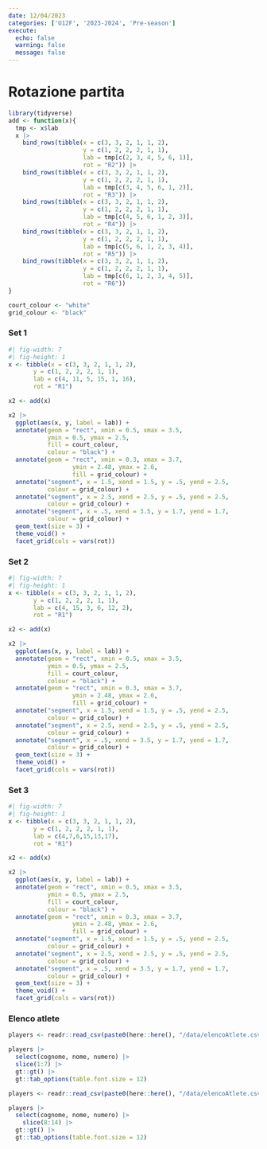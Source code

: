 ```yaml
---
date: 12/04/2023
categories: ['U12F', '2023-2024', 'Pre-season']
execute:
  echo: false
  warning: false
  message: false
---
```


# Rotazione partita

```r
library(tidyverse)
add <- function(x){
  tmp <- x$lab
  x |> 
    bind_rows(tibble(x = c(3, 3, 2, 1, 1, 2),
                     y = c(1, 2, 2, 2, 1, 1),
                     lab = tmp[c(2, 3, 4, 5, 6, 1)], 
                     rot = "R2")) |> 
    bind_rows(tibble(x = c(3, 3, 2, 1, 1, 2),
                     y = c(1, 2, 2, 2, 1, 1),
                     lab = tmp[c(3, 4, 5, 6, 1, 2)], 
                     rot = "R3")) |> 
    bind_rows(tibble(x = c(3, 3, 2, 1, 1, 2),
                     y = c(1, 2, 2, 2, 1, 1),
                     lab = tmp[c(4, 5, 6, 1, 2, 3)], 
                     rot = "R4")) |> 
    bind_rows(tibble(x = c(3, 3, 2, 1, 1, 2),
                     y = c(1, 2, 2, 2, 1, 1),
                     lab = tmp[c(5, 6, 1, 2, 3, 4)], 
                     rot = "R5")) |> 
    bind_rows(tibble(x = c(3, 3, 2, 1, 1, 2),
                     y = c(1, 2, 2, 2, 1, 1),
                     lab = tmp[c(6, 1, 2, 3, 4, 5)], 
                     rot = "R6"))
}

court_colour <- "white"
grid_colour <- "black"
```

### Set 1

```r
#| fig-width: 7
#| fig-height: 1
x <- tibble(x = c(3, 3, 2, 1, 1, 2),
       y = c(1, 2, 2, 2, 1, 1),
       lab = c(4, 11, 5, 15, 1, 16), 
       rot = "R1") 

x2 <- add(x)

x2 |> 
  ggplot(aes(x, y, label = lab)) +
  annotate(geom = "rect", xmin = 0.5, xmax = 3.5, 
           ymin = 0.5, ymax = 2.5, 
           fill = court_colour, 
           colour = "black") +
  annotate(geom = "rect", xmin = 0.3, xmax = 3.7, 
                  ymin = 2.48, ymax = 2.6, 
                  fill = grid_colour) +
  annotate("segment", x = 1.5, xend = 1.5, y = .5, yend = 2.5,
           colour = grid_colour) +
  annotate("segment", x = 2.5, xend = 2.5, y = .5, yend = 2.5,
           colour = grid_colour) +
  annotate("segment", x = .5, xend = 3.5, y = 1.7, yend = 1.7,
           colour = grid_colour) +
  geom_text(size = 3) +
  theme_void() +
  facet_grid(cols = vars(rot)) 

```

### Set 2

```r
#| fig-width: 7
#| fig-height: 1
x <- tibble(x = c(3, 3, 2, 1, 1, 2),
       y = c(1, 2, 2, 2, 1, 1),
       lab = c(4, 15, 3, 6, 12, 2), 
       rot = "R1") 

x2 <- add(x)

x2 |> 
  ggplot(aes(x, y, label = lab)) +
  annotate(geom = "rect", xmin = 0.5, xmax = 3.5, 
           ymin = 0.5, ymax = 2.5, 
           fill = court_colour, 
           colour = "black") +
  annotate(geom = "rect", xmin = 0.3, xmax = 3.7, 
                  ymin = 2.48, ymax = 2.6, 
                  fill = grid_colour) +
  annotate("segment", x = 1.5, xend = 1.5, y = .5, yend = 2.5,
           colour = grid_colour) +
  annotate("segment", x = 2.5, xend = 2.5, y = .5, yend = 2.5,
           colour = grid_colour) +
  annotate("segment", x = .5, xend = 3.5, y = 1.7, yend = 1.7,
           colour = grid_colour) +
  geom_text(size = 3) +
  theme_void() +
  facet_grid(cols = vars(rot)) 

```

### Set 3

```r
#| fig-width: 7
#| fig-height: 1
x <- tibble(x = c(3, 3, 2, 1, 1, 2),
       y = c(1, 2, 2, 2, 1, 1),
       lab = c(4,7,6,15,13,17), 
       rot = "R1") 

x2 <- add(x)

x2 |> 
  ggplot(aes(x, y, label = lab)) +
  annotate(geom = "rect", xmin = 0.5, xmax = 3.5, 
           ymin = 0.5, ymax = 2.5, 
           fill = court_colour, 
           colour = "black") +
  annotate(geom = "rect", xmin = 0.3, xmax = 3.7, 
                  ymin = 2.48, ymax = 2.6, 
                  fill = grid_colour) +
  annotate("segment", x = 1.5, xend = 1.5, y = .5, yend = 2.5,
           colour = grid_colour) +
  annotate("segment", x = 2.5, xend = 2.5, y = .5, yend = 2.5,
           colour = grid_colour) +
  annotate("segment", x = .5, xend = 3.5, y = 1.7, yend = 1.7,
           colour = grid_colour) +
  geom_text(size = 3) +
  theme_void() +
  facet_grid(cols = vars(rot)) 

```

### Elenco atlete

::: grid
::: g-col-4
```r
players <- readr::read_csv(paste0(here::here(), "/data/elencoAtlete.csv"), show_col_types = FALSE)

players |> 
  select(cognome, nome, numero) |> 
  slice(1:7) |> 
  gt::gt() |> 
  gt::tab_options(table.font.size = 12)

```
:::

::: g-col-4
```r
players <- readr::read_csv(paste0(here::here(), "/data/elencoAtlete.csv"), show_col_types = FALSE)

players |> 
  select(cognome, nome, numero) |> 
    slice(8:14) |> 
  gt::gt() |> 
  gt::tab_options(table.font.size = 12)

```
:::
:::
